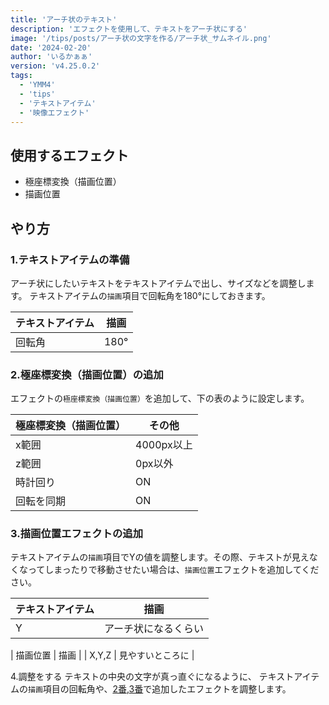 ```yaml
---
title: 'アーチ状のテキスト'
description: 'エフェクトを使用して、テキストをアーチ状にする'
image: '/tips/posts/アーチ状の文字を作る/アーチ状_サムネイル.png'
date: '2024-02-20'
author: 'いるかぁぁ'
version: 'v4.25.0.2'
tags:
  - 'YMM4'
  - 'tips'
  - 'テキストアイテム'
  - '映像エフェクト'
---
```


## 使用するエフェクト
- 極座標変換（描画位置）
- 描画位置

## やり方
### 1.テキストアイテムの準備
アーチ状にしたいテキストをテキストアイテムで出し、サイズなどを調整します。
テキストアイテムの`描画`項目で回転角を180°にしておきます。

| テキストアイテム | 描画 |
| - | - |
| 回転角 | 180° |

### 2.極座標変換（描画位置）の追加
エフェクトの`極座標変換（描画位置）`を追加して、下の表のように設定します。

| 極座標変換（描画位置） | その他 |
|-|-|
| x範囲 | 4000px以上 |
| z範囲 | 0px以外 |
| 時計回り | ON |
| 回転を同期 | ON |

### 3.描画位置エフェクトの追加
テキストアイテムの`描画`項目でYの値を調整します。その際、テキストが見えなくなってしまったりで移動させたい場合は、`描画位置`エフェクトを追加してください。

| テキストアイテム | 描画 |
| - | - |
| Y | アーチ状になるくらい |

| 描画位置 | 描画 |
| X,Y,Z | 見やすいところに |

4.調整をする
テキストの中央の文字が真っ直ぐになるように、
テキストアイテムの`描画`項目の回転角や、[2番](2極座標変換（描画位置）の追加),[3番](3描画位置エフェクトの追加)で追加したエフェクトを調整します。
